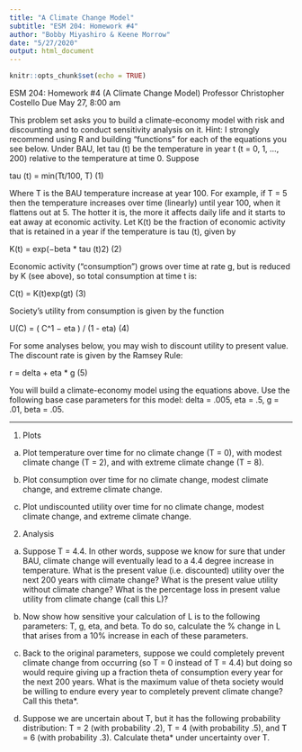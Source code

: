 ```yaml
---
title: "A Climate Change Model"
subtitle: "ESM 204: Homework #4"
author: "Bobby Miyashiro & Keene Morrow"
date: "5/27/2020"
output: html_document
---
```


```r
knitr::opts_chunk$set(echo = TRUE)
```

ESM 204: Homework #4 (A Climate Change Model)
Professor Christopher Costello
Due May 27, 8:00 am

This problem set asks you to build a climate-economy model with risk and discounting and to conduct sensitivity analysis on it. Hint: I strongly recommend using R and building “functions” for each of the equations you see below. Under BAU, let tau (t) be the temperature in year t (t = 0, 1, ..., 200) relative to the temperature at time 0. Suppose

tau (t) = min(Tt/100, T)                   (1)

Where T is the BAU temperature increase at year 100. For example, if T = 5 then the temperature increases over time (linearly) until year 100, when it flattens out at 5. The hotter it is, the more it affects daily life and it starts to eat away at economic activity. Let K(t) be the fraction of economic activity that is retained in a year if the temperature is tau (t), given by

K(t) = exp(−beta * tau (t)2)                   (2)

Economic activity (“consumption”) grows over time at rate g, but is reduced by K (see above), so total consumption at time t is:

C(t) = K(t)exp(gt)                   (3)

Society’s utility from consumption is given by the function

U(C) = ( C^1 − eta ) / (1 - eta)                  (4)

For some analyses below, you may wish to discount utility to present value. The discount rate is given by the Ramsey Rule:

r = delta + eta * g                   (5)

You will build a climate-economy model using the equations above. Use the following base case parameters for this model:
delta = .005, eta = .5, g = .01, beta = .05.

***

1. Plots

(a) Plot temperature over time for no climate change (T = 0), with modest climate change (T = 2), and with extreme climate change (T = 8).

(b) Plot consumption over time for no climate change, modest climate change, and extreme climate change.

(c) Plot undiscounted utility over time for no climate change, modest climate change, and extreme climate change.

2. Analysis

(a) Suppose T = 4.4. In other words, suppose we know for sure that under BAU, climate change will eventually lead to a 4.4 degree increase in temperature. What is the present value (i.e. discounted) utility over the next 200 years with climate change? What is the present value utility without climate change? What is the percentage loss in present value utility from climate change (call this L)?

(b) Now show how sensitive your calculation of L is to the following parameters: T, g, eta, and beta. To do so, calculate the % change in L that arises from a 10% increase in each of these parameters.

(c) Back to the original parameters, suppose we could completely prevent climate change from occurring (so T = 0 instead of T = 4.4) but doing so would require giving up a fraction theta of consumption every year for the next 200 years. What is the maximum value of theta society would be willing to endure every year to completely prevent climate change? Call this theta*.

(d) Suppose we are uncertain about T, but it has the following probability distribution: T = 2 (with probability .2), T = 4 (with probability .5), and T = 6 (with probability .3). Calculate theta* under uncertainty over T.